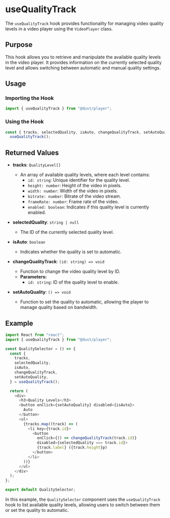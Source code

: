 # useQualityTrack

The `useQualityTrack` hook provides functionality for managing video quality levels in a video player using the `VideoPlayer` class.

## Purpose

This hook allows you to retrieve and manipulate the available quality levels in the video player. It provides information on the currently selected quality level and allows switching between automatic and manual quality settings.

## Usage

### Importing the Hook

```javascript
import { useQualityTrack } from "@dust/player";
```

### Using the Hook

```javascript
const { tracks, selectedQuality, isAuto, changeQualityTrack, setAutoQuality } =
  useQualityTrack();
```

## Returned Values

- **tracks**: `QualityLevel[]`

  - An array of available quality levels, where each level contains:
    - `id: string`: Unique identifier for the quality level.
    - `height: number`: Height of the video in pixels.
    - `width: number`: Width of the video in pixels.
    - `bitrate: number`: Bitrate of the video stream.
    - `frameRate: number`: Frame rate of the video.
    - `enabled: boolean`: Indicates if this quality level is currently enabled.

- **selectedQuality**: `string | null`

  - The ID of the currently selected quality level.

- **isAuto**: `boolean`

  - Indicates whether the quality is set to automatic.

- **changeQualityTrack**: `(id: string) => void`

  - Function to change the video quality level by ID.
  - **Parameters:**
    - `id: string`: ID of the quality level to enable.

- **setAutoQuality**: `() => void`
  - Function to set the quality to automatic, allowing the player to manage quality based on bandwidth.

## Example

```javascript
import React from "react";
import { useQualityTrack } from "@dust/player";

const QualitySelector = () => {
  const {
    tracks,
    selectedQuality,
    isAuto,
    changeQualityTrack,
    setAutoQuality,
  } = useQualityTrack();

  return (
    <div>
      <h3>Quality Levels</h3>
      <button onClick={setAutoQuality} disabled={isAuto}>
        Auto
      </button>
      <ul>
        {tracks.map((track) => (
          <li key={track.id}>
            <button
              onClick={() => changeQualityTrack(track.id)}
              disabled={selectedQuality === track.id}>
              {track.label} ({track.height}p)
            </button>
          </li>
        ))}
      </ul>
    </div>
  );
};

export default QualitySelector;
```

In this example, the `QualitySelector` component uses the `useQualityTrack` hook to list available quality levels, allowing users to switch between them or set the quality to automatic.
